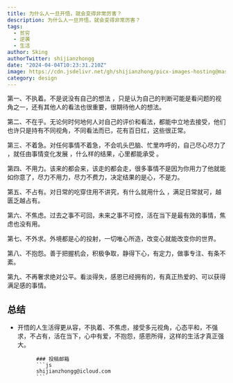 ```yaml
---
title: 为什么人一旦开悟，就会变得非常厉害？
description: 为什么人一旦开悟，就会变得非常厉害？
tags:
  - 贫穷
  - 逆袭
  - 生活
author: Sking
authorTwitter: shijianzhongg
date: "2024-04-04T10:23:31.210Z"
image: https://cdn.jsdelivr.net/gh/shijianzhong/picx-images-hosting@master/nbplus/IMG_0100.6kq9u5u9uyw0.webp
category: design
---
```




第一、不执着。不是说没有自己的想法 ，只是认为自己的判断可能是看问题的视角之一，还有其他人的看法也很重要，很期待他人的想法。

第二、不在乎。无论何时何地何人对自己的评价和看法，都能中立地去接受，他们也许只是持有不同视角，不同看法而已，花有百日红，这些很正常。

第三、不着急。对任何事情不着急，不会叽头巴脑、忙里咋呼的，自己尽心尽力了 ，就任由事情变化发展 ，什么样的结果，心里都能承受 。

第四、不用力。该来的都会来，该走的都会走，很多事情不是因为你用力了他就能如你意了，尽力不用力，尽力不费力，决定结果的是心，不是力。

第五、不占有。对日常的吃穿住用不讲究，有什么就用什么 ，满足日常就可，越匮乏越占有。

第六、不焦虑。过去之事不可回，未来之事不可控，活在当下是最有效的事情，焦虑也没有用。

第七、不外求。外境都是心的投射，一切唯心所造，改变心就能改变你的世界。

第八、不抱怨。善于把握机会，积极争取，静得下心，有定力，做事专注、有条不紊。

第九、不再奢求绝对公平。看淡得失，感恩已经拥有的，有真正热爱的、可以获得满足感的事情。

## 总结
- 开悟的人生活得更从容，不执着、不焦虑，接受多元视角，心态平和，不强求，不占有，活在当下，心中有爱，不抱怨，感恩所得，这样的生活才真正强大。



            ### 投稿邮箱
            ```js
            shijianzhongg@icloud.com
            ```